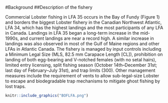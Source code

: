 #Background
##Description of the fishery

Commercial Lobster fishing in LFA 35 occurs in the Bay of Fundy (Figure 1) and borders the
biggest Lobster fishery in the Canadian Northwest Atlantic, LFA 34, which has the highest
landings and the most participants of any LFA in Canada. Landings in LFA 35 began a long-term
increase in the mid-1990s, and current landings are near a record high. A similar increase
in landings was also observed in most of the Gulf of Maine regions and other LFAs in Atlantic
Canada.
The fishery is managed by input controls including a Minimum Legal Size (MLS, 82.5 mm
Carapace Length [CL]), prohibition on landing of both egg-bearing and V-notched females (with
no setal hairs), limited entry licensing, split fishing season (October 14th–December 31st; last
day of February–July 31st), and trap limits (300). Other management measures include the
requirement of vents to allow sub-legal-size Lobster to escape and biodegradable trap
mechanisms to mitigate ghost fishing by lost traps.

```r
knitr::include_graphics("BOFLFA.png")
```


